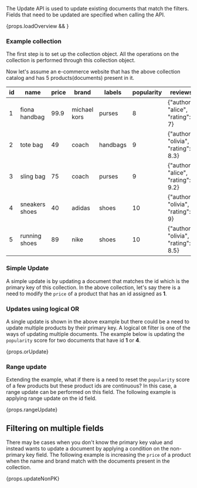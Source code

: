 
The Update API is used to update existing documents that match the filters.
Fields that need to be updated are specified when calling the API.

<div>{props.loadOverview && <UpdateSpecs />}</div>

### Example collection

The first step is to set up the collection object. All the operations on
the collection is performed through this collection object.

<AsyncCodeBlock
  codeLang={props.codeLang}
  defaultExample={props.createCollection}
  asyncExample={props.asyncCreateCollection}
/>

Now let's assume an e-commerce website that has the above collection catalog and has 5 products(documents) present in it.

| id  | name           | price | brand        | labels   | popularity | reviews                             |
| --- | -------------- | ----- | ------------ | -------- | ---------- | ----------------------------------- |
| 1   | fiona handbag  | 99.9  | michael kors | purses   | 8          | {"author": "alice", "rating": 7}    |
| 2   | tote bag       | 49    | coach        | handbags | 9          | {"author": "olivia", "rating": 8.3} |
| 3   | sling bag      | 75    | coach        | purses   | 9          | {"author": "alice", "rating": 9.2}  |
| 4   | sneakers shoes | 40    | adidas       | shoes    | 10         | {"author": "olivia", "rating": 9}   |
| 5   | running shoes  | 89    | nike         | shoes    | 10         | {"author": "olivia", "rating": 8.5} |

### Simple Update

A simple update is by updating a document that matches the id which is the primary key of this collection.
In the above collection, let's say there is a need to modify the `price` of a product that has an id assigned as **1**.

<AsyncCodeBlock
  codeLang={props.codeLang}
  defaultExample={props.simpleUpdate}
  asyncExample={props.asyncSimpleUpdate}
/>

### Updates using logical OR

A single update is shown in the above example but there could be a need to update multiple products by
their primary key. A logical `OR` filter is one of the ways of updating multiple documents. The example below is
updating the `popularity` score for two documents that have id **1** or **4**.

<CodeBlock language={props.codeLang}>{props.orUpdate}</CodeBlock>

### Range update

Extending the example, what if there is a need to reset the `popularity` score of a few products but these product ids
are continuous? In this case, a range update can be performed on this field. The following example is applying
range update on the id field.

<CodeBlock language={props.codeLang}>{props.rangeUpdate}</CodeBlock>

## Filtering on multiple fields

There may be cases when you don't know the primary key value and instead wants to update a document by applying a
condition on the non-primary key field. The following example is increasing the `price` of a product when the name
and brand match with the documents present in the collection.

<CodeBlock language={props.codeLang}>{props.updateNonPK}</CodeBlock>
